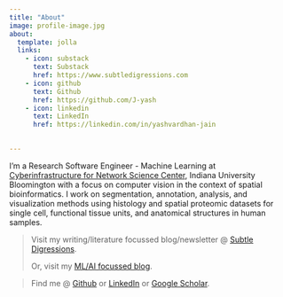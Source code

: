 ```yaml
---
title: "About"
image: profile-image.jpg
about:
  template: jolla
  links:
    - icon: substack
      text: Substack
      href: https://www.subtledigressions.com
    - icon: github
      text: Github
      href: https://github.com/J-yash
    - icon: linkedin
      text: LinkedIn
      href: https://linkedin.com/in/yashvardhan-jain
    

---
```


I'm a Research Software Engineer - Machine Learning at [Cyberinfrastructure for Network Science Center](https://cns.iu.edu), Indiana University Bloomington with a focus on computer vision in the context of spatial bioinformatics. I work on segmentation, annotation, analysis, and visualization methods using histology and spatial proteomic datasets for single cell, functional tissue units, and anatomical structures in human samples.

> Visit my writing/literature focussed blog/newsletter @ [Subtle Digressions](https://www.subtledigressions.com).
> 
> Or, visit my [ML/AI focussed blog](https://www.yashvardhanjain.com).

> Find me @ [Github](https://www.github.com/J-yash) or [LinkedIn](https://www.linkedin.com/in/yashvardhan-jain) or [Google Scholar](https://scholar.google.com/citations?user=25Pd4RgAAAAJ&hl=en).

